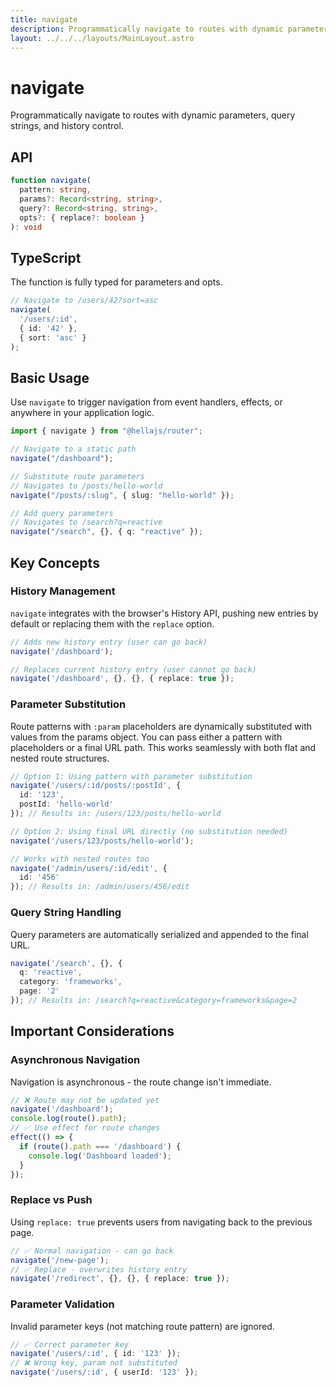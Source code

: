 ```yaml
---
title: navigate
description: Programmatically navigate to routes with dynamic parameters, query strings, and history control.
layout: ../../../layouts/MainLayout.astro
---
```


# navigate

Programmatically navigate to routes with dynamic parameters, query strings, and history control.

## API

```typescript
function navigate(
  pattern: string,
  params?: Record<string, string>,
  query?: Record<string, string>,
  opts?: { replace?: boolean }
): void
```

## TypeScript

The function is fully typed for parameters and opts.

```typescript
// Navigate to /users/42?sort=asc
navigate(
  '/users/:id', 
  { id: '42' }, 
  { sort: 'asc' }
);
```

## Basic Usage

Use `navigate` to trigger navigation from event handlers, effects, or anywhere in your application logic.

```typescript
import { navigate } from "@hellajs/router";

// Navigate to a static path
navigate("/dashboard");

// Substitute route parameters
// Navigates to /posts/hello-world
navigate("/posts/:slug", { slug: "hello-world" });

// Add query parameters
// Navigates to /search?q=reactive
navigate("/search", {}, { q: "reactive" });
```

## Key Concepts

### History Management

`navigate` integrates with the browser's History API, pushing new entries by default or replacing them with the `replace` option.

```typescript
// Adds new history entry (user can go back)
navigate('/dashboard');

// Replaces current history entry (user cannot go back)
navigate('/dashboard', {}, {}, { replace: true });
```

### Parameter Substitution

Route patterns with `:param` placeholders are dynamically substituted with values from the params object. You can pass either a pattern with placeholders or a final URL path. This works seamlessly with both flat and nested route structures.

```typescript
// Option 1: Using pattern with parameter substitution
navigate('/users/:id/posts/:postId', {
  id: '123',
  postId: 'hello-world'
}); // Results in: /users/123/posts/hello-world

// Option 2: Using final URL directly (no substitution needed)
navigate('/users/123/posts/hello-world');

// Works with nested routes too
navigate('/admin/users/:id/edit', {
  id: '456'  
}); // Results in: /admin/users/456/edit
```

### Query String Handling

Query parameters are automatically serialized and appended to the final URL.

```typescript
navigate('/search', {}, { 
  q: 'reactive', 
  category: 'frameworks',
  page: '2' 
}); // Results in: /search?q=reactive&category=frameworks&page=2
```

## Important Considerations

### Asynchronous Navigation

Navigation is asynchronous - the route change isn't immediate.

```typescript
// ❌ Route may not be updated yet
navigate('/dashboard');
console.log(route().path);
// ✅ Use effect for route changes
effect(() => {
  if (route().path === '/dashboard') {
    console.log('Dashboard loaded');
  }
});
```

### Replace vs Push

Using `replace: true` prevents users from navigating back to the previous page.

```typescript
// ✅ Normal navigation - can go back
navigate('/new-page');
// ✅ Replace - overwrites history entry
navigate('/redirect', {}, {}, { replace: true });
```

### Parameter Validation

Invalid parameter keys (not matching route pattern) are ignored.

```typescript
// ✅ Correct parameter key
navigate('/users/:id', { id: '123' });
// ❌ Wrong key, param not substituted
navigate('/users/:id', { userId: '123' });
```

